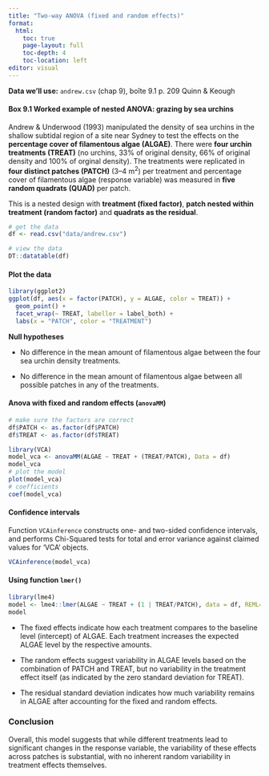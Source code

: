 ```yaml
---
title: "Two-way ANOVA (fixed and random effects)"
format: 
  html:
    toc: true
    page-layout: full
    toc-depth: 4
    toc-location: left          
editor: visual
---
```


**Data we'll use:** `andrew.csv` (chap 9), boîte 9.1 p. 209 Quinn & Keough

#### Box 9.1 Worked example of nested ANOVA: grazing by sea urchins

Andrew & Underwood (1993) manipulated the density of sea urchins in the shallow subtidal region of a site near Sydney to test the effects on the **percentage cover of filamentous algae (ALGAE)**. There were **four urchin treatments (TREAT)** (no urchins, 33% of original density, 66% of original density and 100% of orginal density). The treatments were replicated in **four distinct patches (PATCH)** (3--4 m^2^) per treatment and percentage cover of filamentous algae (response variable) was measured in **five random quadrats** **(QUAD)** per patch.

::: callout-note
This is a nested design with **treatment (fixed factor)**, **patch nested within treatment (random factor)** and **quadrats as the residual**.
:::

```r
# get the data
df <- read.csv("data/andrew.csv")
```

```r
# view the data
DT::datatable(df)
```

#### Plot the data

```r
library(ggplot2)
ggplot(df, aes(x = factor(PATCH), y = ALGAE, color = TREAT)) +
  geom_point() +
  facet_wrap(~ TREAT, labeller = label_both) +
  labs(x = "PATCH", color = "TREATMENT")
```

**Null hypotheses**

-   No difference in the mean amount of filamentous algae between the four sea urchin density treatments.

-   No difference in the mean amount of filamentous algae between all possible patches in any of the treatments.

#### Anova with fixed and random effects (`anovaMM`)

```r
# make sure the factors are correct
df$PATCH <- as.factor(df$PATCH)
df$TREAT <- as.factor(df$TREAT)
```

```r
library(VCA)
model_vca <- anovaMM(ALGAE ~ TREAT + (TREAT/PATCH), Data = df)
model_vca
# plot the model
plot(model_vca)
# coefficients
coef(model_vca)
```

#### Confidence intervals

Function `VCAinference` constructs one- and two-sided confidence intervals, and performs Chi-Squared tests for total and error variance against claimed values for 'VCA' objects.

```r
VCAinference(model_vca)
```

#### Using function `lmer()`

```r
library(lme4)
model <- lme4::lmer(ALGAE ~ TREAT + (1 | TREAT/PATCH), data = df, REML=FALSE)
model


```

-   The fixed effects indicate how each treatment compares to the baseline level (intercept) of ALGAE. Each treatment increases the expected ALGAE level by the respective amounts.

-   The random effects suggest variability in ALGAE levels based on the combination of PATCH and TREAT, but no variability in the treatment effect itself (as indicated by the zero standard deviation for TREAT).

-   The residual standard deviation indicates how much variability remains in ALGAE after accounting for the fixed and random effects.

### Conclusion

Overall, this model suggests that while different treatments lead to significant changes in the response variable, the variability of these effects across patches is substantial, with no inherent random variability in treatment effects themselves.
